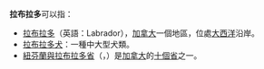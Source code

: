'''拉布拉多'''可以指：
* [[拉布拉多|拉布拉多]]（英語：Labrador），[[加拿大|加拿大]]一個地區，位處[[大西洋|大西洋]]沿岸。
* [[拉布拉多犬|拉布拉多犬]]：一種中大型犬類。
*[[紐芬蘭與拉布拉多省|紐芬蘭與拉布拉多省]]（{{lang-en|'''Newfoundland and Labrador'''}}，{{lang-fr|'''Terre-Neuve-et-Labrador'''}}）是[[加拿大|加拿大]]的[[加拿大行政区划|十個省]]之一。
{{disambig|Cat=四字作品消歧義}}